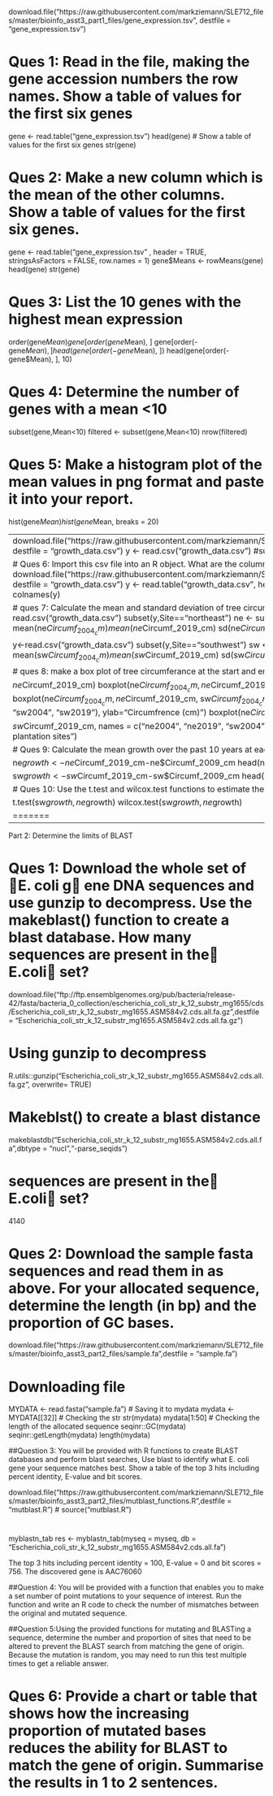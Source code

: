 download.file("https://raw.githubusercontent.com/markziemann/SLE712_files/master/bioinfo_asst3_part1_files/gene_expression.tsv", destfile = "gene_expression.tsv")

# Ques 1: Read in the file, making the gene accession numbers the row names. Show a table of values for the first six genes
gene <- read.table("gene_expression.tsv")
head(gene) # Show a table of values for the first six genes
str(gene)

# Ques 2: Make a new column which is the mean of the other columns. Show a table of values for the first six genes.

gene <- read.table("gene_expression.tsv" , header = TRUE, stringsAsFactors = FALSE, row.names = 1)
gene$Means <- rowMeans(gene)
head(gene)
str(gene)


# Ques 3: List the 10 genes with the highest mean expression
order(gene$Mean)
gene[order(gene$Mean), ]
gene[order(-gene$Mean), ]
head(gene[order(-gene$Mean), ])
head(gene[order(-gene$Mean), ], 10)

# Ques 4: Determine the number of genes with a mean <10
subset(gene,Mean<10)
filtered <- subset(gene,Mean<10)
nrow(filtered)

# Ques 5: Make a histogram plot of the mean values in png format and paste it into your report.
hist(gene$Mean)
hist(gene$Mean, breaks = 20)

---------------------------------------------------------------------------------------------------------------------------------
download.file("https://raw.githubusercontent.com/markziemann/SLE712_files/master/bioinfo_asst3_part1_files/growth_data.csv", destfile = "growth_data.csv")
y <- read.csv("growth_data.csv")
#subset(y,Site=="northeast")
head(y)
str(y)

# Ques 6: Import this csv file into an R object. What are the column names?
download.file("https://raw.githubusercontent.com/markziemann/SLE712_files/master/bioinfo_asst3_part1_files/growth_data.csv", destfile = "growth_data.csv")
y <- read.table("growth_data.csv", header = TRUE, stringsAsFactors = FALSE)
head(y)
str(y)
ncol(y)
colnames(y)

# ques 7: Calculate the mean and standard deviation of tree circumferance at the start and end of the study at both sides.
y<-read.csv("growth_data.csv")
subset(y,Site=="northeast")
ne <- subset(y,Site=="northeast")
head(ne)
tail(ne)
str(ne)
mean(ne$Circumf_2004_cm)
mean(ne$Circumf_2019_cm)
sd(ne$Circumf_2004_cm)
sd(ne$Circumf_2019_cm)

y<-read.csv("growth_data.csv")
subset(y,Site=="southwest")
sw <- subset(y,Site=="southwest")
head(sw)
tail(sw)
str(sw)
mean(sw$Circumf_2004_cm)
mean(sw$Circumf_2019_cm)
sd(sw$Circumf_2004_cm)
sd(sw$Circumf_2019_cm)

# ques 8: make a box plot of tree circumferance at the start and end of the study of both sides.
boxplot(ne$Circumf_2004_cm, ne$Circumf_2019_cm)
boxplot(ne$Circumf_2004_cm, ne$Circumf_2019_cm, sw$Circumf_2004_cm, sw$Circumf_2019_cm)
boxplot(ne$Circumf_2004_cm, ne$Circumf_2019_cm, sw$Circumf_2004_cm, sw$Circumf_2019_cm, names = c("ne2004", "ne2019", "sw2004", "sw2019"), ylab="Circumfrence (cm)")
boxplot(ne$Circumf_2004_cm, ne$Circumf_2019_cm, sw$Circumf_2004_cm, sw$Circumf_2019_cm, names = c("ne2004", "ne2019", "sw2004", "sw2019"), ylab="Circumfrence (cm)", main="Growth at two plantation sites")

# Ques 9: Calculate the mean growth over the past 10 years at each site.

ne$growth <-ne$Circumf_2019_cm-ne$Circumf_2009_cm
head(ne)

sw$growth <-sw$Circumf_2019_cm-sw$Circumf_2009_cm
head(sw)

# Ques 10: Use the t.test and wilcox.test functions to estimate the p-value that the 10 year growth is different at the two sites

t.test(sw$growth,ne$growth)
wilcox.test(sw$growth,ne$growth)

=======
--------------------------------------------------------------------------------------------------------------------------------
Part 2: Determine the limits of BLAST

# Ques 1: Download the whole set of E. coli g ene DNA sequences and use gunzip to decompress. Use the makeblast() function to create a blast database. How many sequences are present in the E.coli set?


download.file("ftp://ftp.ensemblgenomes.org/pub/bacteria/release-42/fasta/bacteria_0_collection/escherichia_coli_str_k_12_substr_mg1655/cds/Escherichia_coli_str_k_12_substr_mg1655.ASM584v2.cds.all.fa.gz",destfile = "Escherichia_coli_str_k_12_substr_mg1655.ASM584v2.cds.all.fa.gz")

# Using gunzip to decompress 
R.utils::gunzip("Escherichia_coli_str_k_12_substr_mg1655.ASM584v2.cds.all.fa.gz", overwrite= TRUE)

# Makeblst() to create a blast distance
makeblastdb("Escherichia_coli_str_k_12_substr_mg1655.ASM584v2.cds.all.fa",dbtype = "nucl","-parse_seqids")

# sequences are present in the E.coli set?
4140


# Ques 2: Download the sample fasta sequences and read them in as above. For your allocated sequence, determine the length (in bp) and the proportion of GC bases.


download.file("https://raw.githubusercontent.com/markziemann/SLE712_files/master/bioinfo_asst3_part2_files/sample.fa",destfile = "sample.fa")

# Downloading file
MYDATA <- read.fasta("sample.fa")
# Saving it to mydata
mydata <- MYDATA[[32]]
# Checking the str
str(mydata)
mydata[1:50]
# Checking the length of the allocated sequence
seqinr::GC(mydata)
seqinr::getLength(mydata)
length(mydata)

##Question 3: You will be provided with R functions to create BLAST databases and perform blast searches, Use blast to identify what E. coli gene your sequence matches best. Show a table of the top 3 hits including percent identity, E-value and bit scores.

download.file("https://raw.githubusercontent.com/markziemann/SLE712_files/master/bioinfo_asst3_part2_files/mutblast_functions.R",destfile = "mutblast.R")
# 
source("mutblast.R")

#
myblastn_tab
res <- myblastn_tab(myseq = myseq, db = "Escherichia_coli_str_k_12_substr_mg1655.ASM584v2.cds.all.fa")


The top 3 hits including percent identity = 100, E-value = 0 and bit scores = 756.
The discovered gene is AAC76060


##Question 4: You will be provided with a function that enables you to make a set number of point mutations to your sequence of interest. Run the function and write an R code to check the number of mismatches between the original and mutated sequence.

##Question 5:Using the provided functions for mutating and BLASTing a sequence, determine the number and proportion of sites that need to be altered to prevent the BLAST search from matching the gene of origin. Because the mutation is random, you may need to run this test multiple times to get a reliable answer.

# Ques 6:  Provide a chart or table that shows how the increasing proportion of mutated bases reduces the ability for BLAST to match the gene of origin. Summarise the results in 1 to 2 sentences.



